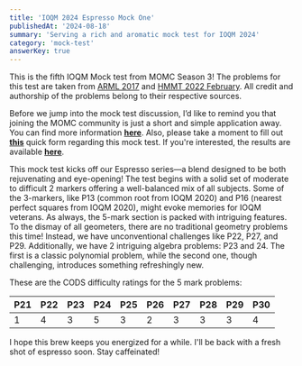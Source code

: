 ```yaml
---
title: 'IOQM 2024 Espresso Mock One'
publishedAt: '2024-08-18'
summary: 'Serving a rich and aromatic mock test for IOQM 2024'
category: 'mock-test'
answerKey: true
---
```


This is the fifth IOQM Mock test from MOMC Season 3! The problems for this test are taken from [ARML 2017](https://www.arml2.com/arml_2017/public_contest_files/2017_contest_file/2017_Contest_Final_Version.pdf) and [HMMT 2022 February](https://www.hmmt.org/www/archive/252). All credit and authorship of the problems belong to their respective sources.

Before we jump into the mock test discussion, I’d like to remind you that joining the MOMC community is just a short and simple application away. You can find more information **[here](https://www.agamjeet.com/momc-season-3-application)**. Also, please take a moment to fill out **[this](https://forms.gle/DWAcjwZFfb9oCLuY6)** quick form regarding this mock test. If you're interested, the results are available **[here](https://docs.google.com/forms/d/11i0gFIdhowvOg3iFs5e5Ohzey0pPGWV8vOMGRtD6cNA/viewanalytics)**.

This mock test kicks off our Espresso series—a blend designed to be both rejuvenating and eye-opening! The test begins with a solid set of moderate to difficult 2 markers offering a well-balanced mix of all subjects. Some of the 3-markers, like P13 (common root from IOQM 2020) and P16 (nearest perfect squares from IOQM 2020), might evoke memories for IOQM veterans. As always, the 5-mark section is packed with intriguing features. To the dismay of all geometers, there are no traditional geometry problems this time! Instead, we have unconventional challenges like P22, P27, and P29. Additionally, we have 2 intriguing algebra problems: P23 and 24. The first is a classic polynomial problem, while the second one, though challenging, introduces something refreshingly new.

These are the CODS difficulty ratings for the 5 mark problems:

| P21 | P22 | P23 | P24 | P25 | P26 | P27 | P28 | P29 | P30 |
| --- | --- | --- | --- | --- | --- | --- | --- | --- | --- |
| 1   | 4   | 3   | 5   | 3   | 2   | 3   | 3   | 3   | 4   |

I hope this brew keeps you energized for a while. I'll be back with a fresh shot of espresso soon. Stay caffeinated!